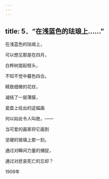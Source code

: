 ```yaml
---
---
---
```

title: 5．“在浅蓝色的珐琅上……”
---




在浅蓝色的珐琅上，

可以想见那是在四月，

白桦树提起枝头，

不知不觉中暮色四合。

精致细微的花纹，

凝结了一层薄膜，

瓷盘上绘出的这幅画

何以如此令人叫绝，——

当可爱的画家将它画到

坚硬的玻璃上那一刻，

通过对瞬间力量的捕捉，

通过对悲哀死亡的忘却？

1909年